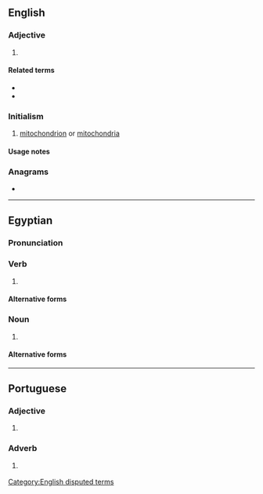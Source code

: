 {{also|Mt|MT|mT|mt.|.mt|Mt.}}
==English==

===Adjective===
{{en-adj|-}}

# {{lb|en|biology}} {{abbreviation of|[[mitochondrial]]|lang=en}}

====Related terms====
* {{l|en|mtDNA}}
* {{l|en|mt-mrca}}

===Initialism===
{{en-initialism}}

# {{lb|en|biology}} [[mitochondrion]] or [[mitochondria]]

====Usage notes====
<!--Disputed:
* As the abbreviation for definition 2 only eliminates the use of two characters, the full word, [[Mount]], is generally preferred. It is also never appropriate to use this abbreviation in body text in any form. The same applies to [[Ft]] for [[Fort]], [[So]] for [[South]], and [[No]] for [[North]]. Use of Mt is only appropriate when space necessitates.
-->

===Anagrams===
* {{anagrams|en|TM|Tm}}

[[Category:English disputed terms]]

----

==Egyptian==

===Pronunciation===
{{egy-IPA-E}}

===Verb===
{{egy-verb|3-lit|head=<hiero>m-t:A14</hiero>}}

# {{alt form of|mwt|gloss=to die|lang=egy}}

====Alternative forms====
{{egy-hieroforms
|<hiero>m-t:Z6</hiero>|read1=mt}}

===Noun===
{{egy-noun|m|head=<hiero>m-t:A14</hiero>}}

# {{alt form of|mwt|gloss=death|lang=egy}}

====Alternative forms====
{{egy-hieroforms
|<hiero>m-t:Z6</hiero>|read1=mt}}

----

==Portuguese==

===Adjective===
{{head|pt|adjective}}

# {{lb|pt|Internet slang|text messaging}} {{abbreviation of|muito||many|lang=pt}}

===Adverb===
{{head|pt|adverb}}

# {{lb|pt|Internet slang|text messaging}} {{abbreviation of|muito||very|lang=pt}}